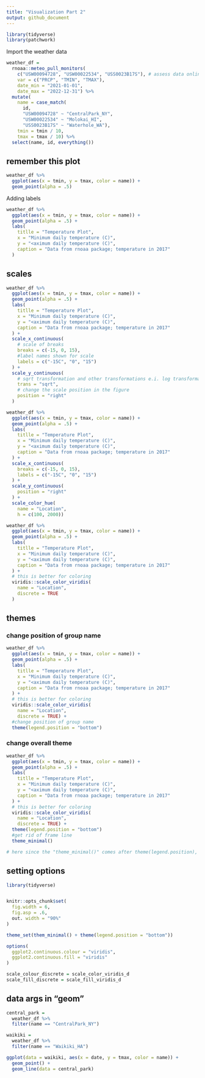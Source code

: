 ```yaml
---
title: "Visualization Part 2"
output: github_document
---
```


```r
library(tidyverse)
library(patchwork)

```

Import the weather data

```r
weather_df = 
  rnoaa::meteo_pull_monitors(
    c("USW00094728", "USW00022534", "USS0023B17S"), # assess data online allowed by rnoaa package
    var = c("PRCP", "TMIN", "TMAX"), 
    date_min = "2021-01-01",
    date_max = "2022-12-31") %>%
  mutate(
    name = case_match(
      id, 
      "USW00094728" ~ "CentralPark_NY", 
      "USW00022534" ~ "Molokai_HI",
      "USS0023B17S" ~ "Waterhole_WA"),
    tmin = tmin / 10,
    tmax = tmax / 10) %>%
  select(name, id, everything())
```

## remember this plot

```r
weather_df %>% 
  ggplot(aes(x = tmin, y = tmax, color = name)) +
  geom_point(alpha = .5)
```


Adding labels
```r
weather_df %>% 
  ggplot(aes(x = tmin, y = tmax, color = name)) +
  geom_point(alpha = .5) +
  labs(
    titlle = "Temperature Plot",
    x = "Minimum daily temperature (C)", 
    y = "<aximum daily temperature (C)",
    caption = "Data from rnoaa package; temperature in 2017"
  )
```


## scales

```r
weather_df %>% 
  ggplot(aes(x = tmin, y = tmax, color = name)) +
  geom_point(alpha = .5) +
  labs(
    titlle = "Temperature Plot",
    x = "Minimum daily temperature (C)", 
    y = "<aximum daily temperature (C)",
    caption = "Data from rnoaa package; temperature in 2017"
  ) + 
  scale_x_continuous(
    # scale of breaks
    breaks = c(-15, 0, 15), 
    #label names shown for scale
    labels = c("-15C", "0", "15")
  ) + 
  scale_y_continuous(
    # sqrt transformation and other transformations e.i. log transformation can be applied
    trans = "sqrt", 
    # change the scale position in the figure
    position = "right"
  )
```



```r
weather_df %>% 
  ggplot(aes(x = tmin, y = tmax, color = name)) +
  geom_point(alpha = .5) +
  labs(
    titlle = "Temperature Plot",
    x = "Minimum daily temperature (C)", 
    y = "<aximum daily temperature (C)",
    caption = "Data from rnoaa package; temperature in 2017"
  ) + 
  scale_x_continuous(
    breaks = c(-15, 0, 15), 
    labels = c("-15C", "0", "15")
  ) + 
  scale_y_continuous(
    position = "right"
  ) + 
  scale_color_hue(
    name = "Location",
    h = c(100, 2000))
```


```r
weather_df %>% 
  ggplot(aes(x = tmin, y = tmax, color = name)) +
  geom_point(alpha = .5) +
  labs(
    titlle = "Temperature Plot",
    x = "Minimum daily temperature (C)", 
    y = "<aximum daily temperature (C)",
    caption = "Data from rnoaa package; temperature in 2017"
  ) + 
  # this is better for coloring
  viridis::scale_color_viridis(
    name = "Location", 
    discrete = TRUE
  )
```


## themes

### change position of group name

```r
weather_df %>% 
  ggplot(aes(x = tmin, y = tmax, color = name)) +
  geom_point(alpha = .5) +
  labs(
    titlle = "Temperature Plot",
    x = "Minimum daily temperature (C)", 
    y = "<aximum daily temperature (C)",
    caption = "Data from rnoaa package; temperature in 2017"
  ) + 
  # this is better for coloring
  viridis::scale_color_viridis(
    name = "Location", 
    discrete = TRUE) + 
  #change position of group name
  theme(legend.position = "bottom")
```

### change overall theme

```r
weather_df %>% 
  ggplot(aes(x = tmin, y = tmax, color = name)) +
  geom_point(alpha = .5) +
  labs(
    titlle = "Temperature Plot",
    x = "Minimum daily temperature (C)", 
    y = "<aximum daily temperature (C)",
    caption = "Data from rnoaa package; temperature in 2017"
  ) + 
  # this is better for coloring
  viridis::scale_color_viridis(
    name = "Location", 
    discrete = TRUE) + 
  theme(legend.position = "bottom")
  #get rid of frame line
  theme_minimal()

# here since the "theme_minimal()" comes after theme(legend.position), the previous theme() is covered by the last theme_minimal().
```



## setting options

```r
library(tidyverse)


knitr::opts_chunk$set(
  fig.width = 6, 
  fig.asp = .6, 
  out. width = "90%"
)

theme_set(them_minimal() + theme(legend.position = "bottom"))

options(
  ggplot2.continuous.colour = "viridis", 
  ggplot2.continuous.fill = "viridis"
)

scale_colour_discrete = scale_color_viridis_d
scale_fill_discrete = scale_fill_viridis_d

```


## data args in "geom"

```r
central_park = 
  weather_df %>% 
  filter(name == "CentralPark_NY")

waikiki = 
  weather_df %>% 
  filter(name == "Waikiki_HA")

ggplot(data = waikiki, aes(x = date, y = tmax, color = name)) +
  geom_point() +
  geom_line(data = central_park)
```